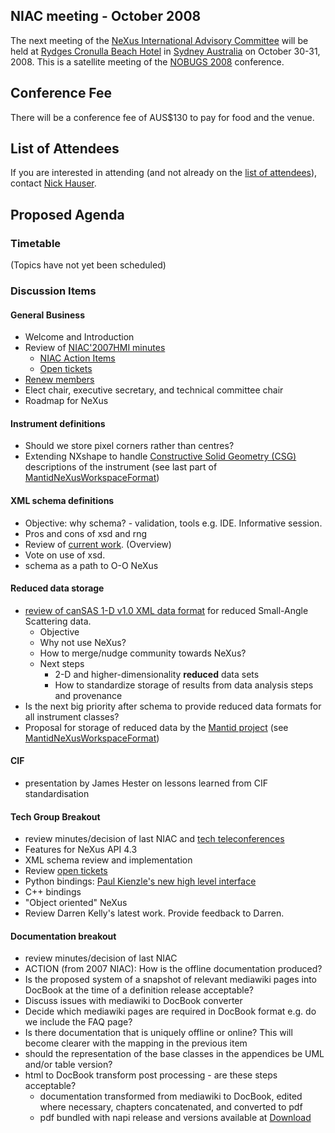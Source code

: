 == NIAC meeting - October 2008 ==

The next meeting of the [[NIAC|NeXus International Advisory Committee]] will be held at [http://www.rydges.com/hotel/0/RNCRON/Rydges-Cronulla-Sydney.htm Rydges Cronulla Beach Hotel] in [http://www.sydneyaustralia.com/en/ Sydney Australia] on October 30-31, 2008. This is a satellite meeting of the [http://www.nbi.ansto.gov.au/cgi-bin/nobugs2008/overview.ws3 NOBUGS 2008] conference.

==Conference Fee==

There will be a conference fee of AUS$130 to pay for food and the venue.

==List of Attendees==

If you are interested in attending (and not already on the [[NIAC2008_attendees|list of attendees]]), contact [[User:Nick Hauser|Nick Hauser]].

==Proposed Agenda==

=== Timetable ===
(Topics have not yet been scheduled)

=== Discussion Items ===
==== General Business ====
* Welcome and Introduction 
* Review of [[NIAC2007_Minutes|NIAC'2007HMI minutes]]
** [[NIACActionItems|NIAC Action Items]]
** [http://trac.nexusformat.org/definitions/report/3 Open tickets]
* [[Membership Dates|Renew members]]
* Elect chair, executive secretary, and technical committee chair
* Roadmap for NeXus

==== Instrument definitions ====
* Should we store pixel corners rather than centres?
* Extending NXshape to handle [http://en.wikipedia.org/wiki/Constructive_solid_geometry Constructive Solid Geometry (CSG)] descriptions of the instrument (see last part of  [[Media:MantidNexusWorkspaceFormat.pdf|MantidNeXusWorkspaceFormat]])

==== XML schema definitions ====
* Objective: why schema? - validation, tools e.g. IDE. Informative session. 
* Pros and cons of xsd and rng
* Review of [[Schema|current work]]. (Overview)
* Vote on use of xsd.
* schema as a path to O-O NeXus

==== Reduced data storage ====
* [http://www.smallangles.net/wgwiki/index.php/cansas1d_documentation review of canSAS 1-D v1.0 XML data format] for reduced Small-Angle Scattering data.
** Objective
** Why not use NeXus?
** How to merge/nudge community towards NeXus?
** Next steps
*** 2-D and higher-dimensionality '''reduced''' data sets
*** How to standardize storage of results from data analysis steps and provenance
* Is the next big priority after schema to provide reduced data formats for all instrument classes?
* Proposal for storage of reduced data by the [http://www.mantidproject.org/ Mantid project] (see [[Media:MantidNexusWorkspaceFormat.pdf|MantidNeXusWorkspaceFormat]])

==== CIF ====
* presentation by James Hester on lessons learned from CIF standardisation

==== Tech Group Breakout ====
* review minutes/decision of last NIAC and [[Technical_Subcommittee|tech teleconferences]]
* Features for NeXus API 4.3
* XML schema review and implementation
* Review [http://trac.nexusformat.org/code/report/3 open tickets]
* Python bindings: [http://lists.nexusformat.org/pipermail/nexus-developers/2008/000791.html Paul Kienzle's new high level interface]
* C++ bindings
* "Object oriented" NeXus
* Review Darren Kelly's latest work. Provide feedback to Darren.

==== Documentation breakout ====
* review minutes/decision of last NIAC 
* ACTION (from 2007 NIAC): How is the offline documentation produced?
* Is the proposed system of a snapshot of relevant mediawiki pages into DocBook at the time of a definition release acceptable? 
* Discuss issues with mediawiki to DocBook converter
* Decide which mediawiki pages are required in DocBook format e.g. do we include the FAQ page?
* Is there documentation that is uniquely offline or online? This will become clearer with the mapping in the previous item
* should the representation of the base classes in the appendices be UML and/or table version?
* html to DocBook transform post processing - are these steps acceptable? 
** documentation transformed from mediawiki to DocBook, edited where necessary, chapters concatenated, and converted to pdf
** pdf bundled with napi release and versions available at [[Download]]